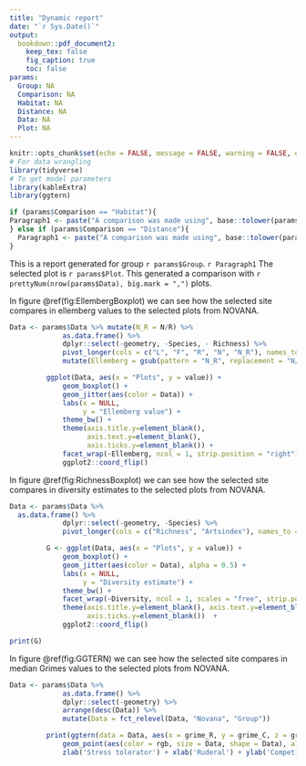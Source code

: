 ```yaml
---
title: "Dynamic report"
date: "`r Sys.Date()`"
output:
  bookdown::pdf_document2:
    keep_tex: false
    fig_caption: true
    toc: false
params:
  Group: NA
  Comparison: NA
  Habitat: NA
  Distance: NA
  Data: NA
  Plot: NA
---
```


```r
knitr::opts_chunk$set(echo = FALSE, message = FALSE, warning = FALSE, error = FALSE, cache = TRUE)
# For data wrangling
library(tidyverse)
# To get model parameters
library(kableExtra)
library(ggtern)
```

```r
if (params$Comparison == "Habitat"){
Paragraph1 <- paste("A comparison was made using", base::tolower(params$Comparison), "as basis with", params$Habitat, "as point of comparison.") 
} else if (params$Comparison == "Distance"){
  Paragraph1 <- paste("A comparison was made using", base::tolower(params$Comparison), "as basis with", prettyNum(params$Distance, big.mark = ","), "meters to select nearby point for comparison.")
}
```

This is a report generated for group `r params$Group`. `r Paragraph1` The selected plot is `r params$Plot`. This generated a comparison with `r prettyNum(nrow(params$Data), big.mark = ",")` plots.

In figure \@ref(fig:EllembergBoxplot) we can see how the selected site compares in ellemberg values to the selected plots from NOVANA.


```r
Data <- params$Data %>% mutate(N_R = N/R) %>%
             as.data.frame() %>%
             dplyr::select(-geometry, -Species, - Richness) %>%
             pivot_longer(cols = c("L", "F", "R", "N", "N_R"), names_to = "Ellemberg") %>%
             mutate(Ellemberg = gsub(pattern = "N_R", replacement = "N/R", x = Ellemberg))

         ggplot(Data, aes(x = "Plots", y = value)) +
             geom_boxplot() +
             geom_jitter(aes(color = Data)) +
             labs(x = NULL,
                  y = "Ellemberg value") +
             theme_bw() +
             theme(axis.title.y=element_blank(),
                   axis.text.y=element_blank(),
                   axis.ticks.y=element_blank()) +
             facet_wrap(~Ellemberg, ncol = 1, strip.position = "right") +
             ggplot2::coord_flip()
```

In figure \@ref(fig:RichnessBoxplot) we can see how the selected site compares in diversity estimates to the selected plots from NOVANA.

```r
Data <- params$Data %>% 
  as.data.frame() %>%
             dplyr::select(-geometry, -Species) %>%
             pivot_longer(cols = c("Richness", "Artsindex"), names_to = "Diversity")

         G <- ggplot(Data, aes(x = "Plots", y = value)) +
             geom_boxplot() +
             geom_jitter(aes(color = Data), alpha = 0.5) +
             labs(x = NULL,
                  y = "Diversity estimate") +
             theme_bw() +
             facet_wrap(~Diversity, ncol = 1, scales = "free", strip.position = "right") +
             theme(axis.title.y=element_blank(), axis.text.y=element_blank(),
                   axis.ticks.y=element_blank())  +
             ggplot2::coord_flip()

print(G)
```


In figure \@ref(fig:GGTERN) we can see how the selected site compares in median Grimes values to the selected plots from NOVANA.

```r
Data <- params$Data %>%
             as.data.frame() %>%
             dplyr::select(-geometry) %>%
             arrange(desc(Data)) %>%
             mutate(Data = fct_relevel(Data, "Novana", "Group"))

         print(ggtern(data = Data, aes(x = grime_R, y = grime_C, z = grime_S)) +
             geom_point(aes(color = rgb, size = Data, shape = Data), alpha = 0.5) + scale_color_identity() + ggtern::theme_rgbw() +
             zlab('Stress tolerator') + xlab('Ruderal') + ylab('Competitor'))
```


